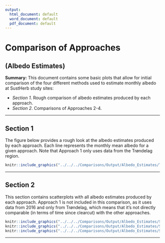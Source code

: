```yaml
---
output:
  html_document: default
  word_document: default
  pdf_document: default
---
```


# Comparison of Approaches
## (Albedo Estimates)

**Summary:**
This document contains some basic plots that allow for initial comparison of the four different methods used to estimate monthly albedo at SustHerb study sites:

* *Section 1*. Rough comparison of albedo estimates produced by each approach.
* *Section 2*. Comparisons of Approaches 2-4.

***

## Section 1
The figure below provides a rough look at the albedo estimates produced by each approach. Each line represents the monthly mean albedo for a given approach. Note that Approach 1 only uses data from the Trøndelag region.
  
```r

knitr::include_graphics("../../../Comparisons/Output/Albedo_Estimates/Time_Series/time_series_2_3_4.png")

```

***

\pagebreak

## Section 2
This section contains scatterplots with all albedo estimates produced by each approach. Approach 1 is not included in this comparison, as it uses data from 2016 and only from Trøndelag, which means that it's not directly comparable (in terms of time since clearcut) with the other approaches.

```r

knitr::include_graphics("../../../Comparisons/Output/Albedo_Estimates/Scatterplots/approach_2_vs_3.png")
knitr::include_graphics("../../../Comparisons/Output/Albedo_Estimates/Scatterplots/approach_2_vs_4.png")
knitr::include_graphics("../../../Comparisons/Output/Albedo_Estimates/Scatterplots/approach_3_vs_4.png")

```

***
